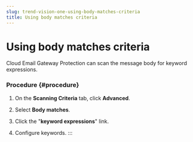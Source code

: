 ```yaml
---
slug: trend-vision-one-using-body-matches-criteria
title: Using body matches criteria
---
```

# Using body matches criteria

Cloud Email Gateway Protection can scan the message body for keyword expressions.

### Procedure {#procedure}

1.  On the **Scanning Criteria** tab, click **Advanced**.

2.  Select **Body matches**.

3.  Click the "**keyword expressions**" link.

4.  Configure keywords.
:::
